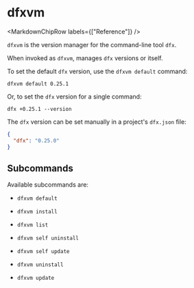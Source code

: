 
# dfxvm

<MarkdownChipRow labels={["Reference"]} />

`dfxvm` is the version manager for the command-line tool `dfx`. 

When invoked as `dfxvm`, manages `dfx` versions or itself.

To set the default `dfx` version, use the `dfxvm default` command:

```
dfxvm default 0.25.1
```

Or, to set the `dfx` version for a single command:

```
dfx +0.25.1 --version
```

The `dfx` version can be set manually in a project's `dfx.json` file:

```json
{
  "dfx": "0.25.0"
}
```

## Subcommands

Available subcommands are:

- `dfxvm default`

- `dfxvm install`

- `dfxvm list`

- `dfxvm self uninstall`

- `dfxvm self update`

- `dfxvm uninstall`

- `dfxvm update`
